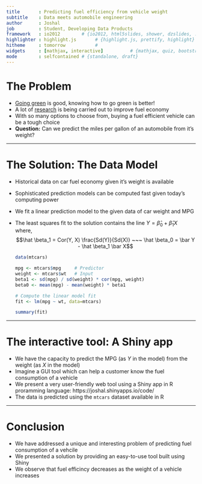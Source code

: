 ```yaml
---
title       : Predicting fuel efficiency from vehicle weight
subtitle    : Data meets automobile engineering
author      : Joshal
job         : Student, Developing Data Products
framework   : io2012        # {io2012, html5slides, shower, dzslides, ...}
highlighter : highlight.js       # {highlight.js, prettify, highlight}
hitheme     : tomorrow           # 
widgets     : [mathjax, interactive]          # {mathjax, quiz, bootstrap}
mode        : selfcontained # {standalone, draft}
---
```


# The Problem

 * [Going green](http://www.fueleconomy.gov/) is good, knowing how to go green is better!
 * A lot of [research](http://www.nasa.gov/offices/ipp/centers/dfrc/news_events/SS-Truck-Aerodynamics.html#.U5abm3Wx15Q) is being carried out to improve fuel economy 
 * With so many options to choose from, buying a fuel efficient vehicle can be a tough choice
 * **Question:** Can we predict the miles per gallon of an automobile from it's weight?

---

# The Solution: The Data Model

 * Historical data on car fuel economy given it's weight is available
 * Sophisticated prediction models can be computed fast given today's computing power
 * We fit a linear prediction model to the given data of car weight and MPG
 * The least squares fit to the solution contains the line $Y = \hat \beta_0 + \hat \beta_1 X$ where,
    $$\hat \beta_1 = Cor(Y, X) \frac{Sd(Y)}{Sd(X)} ~~~ \hat \beta_0 = \bar Y - \hat \beta_1 \bar X$$
    
    ```r
    data(mtcars)

    mpg <- mtcars$mpg     # Predictor
    weight <- mtcars$wt   # Input
    beta1 <- sd(mpg) / sd(weight) * cor(mpg, weight)
    beta0 <- mean(mpg) - mean(weight) * beta1
    
    # Compute the linear model fit
    fit <- lm(mpg ~ wt, data=mtcars)
    
    summary(fit)
    ```

---

# The interactive tool: A Shiny app

 * We have the capacity to predict the MPG (as $Y$ in the model) from the weight (as $X$ in the model)
 * Imagine a GUI tool which can help a customer know the fuel consumption of a vehicle
 * We present a very user-friendly web tool using a Shiny app in R proramming language:
 https://joshal.shinyapps.io/code/
 * The data is predicted using the `mtcars` dataset available in R

---

# Conclusion

 * We have addressed a unique and interesting problem of predicting fuel consumption of a vehcile
 * We presented a solution by providing an easy-to-use tool built using Shiny
 * We observe that fuel efficincy decreases as the weight of a vehicle increases
 
